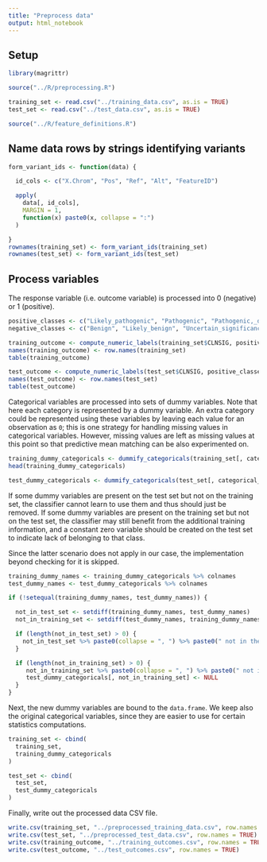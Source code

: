 ```yaml
---
title: "Preprocess data"
output: html_notebook
---
```


## Setup

```r
library(magrittr)

source("../R/preprocessing.R")

training_set <- read.csv("../training_data.csv", as.is = TRUE)
test_set <- read.csv("../test_data.csv", as.is = TRUE)

source("../R/feature_definitions.R")
```

## Name data rows by strings identifying variants
```r
form_variant_ids <- function(data) {

  id_cols <- c("X.Chrom", "Pos", "Ref", "Alt", "FeatureID")

  apply(
    data[, id_cols],
    MARGIN = 1,
    function(x) paste0(x, collapse = ":")
  )

}
rownames(training_set) <- form_variant_ids(training_set)
rownames(test_set) <- form_variant_ids(test_set)
```

## Process variables

The response variable (i.e. outcome variable) is processed into 0 (negative) or 1 (positive).
```r
positive_classes <- c("Likely_pathogenic", "Pathogenic", "Pathogenic,_drug_response", "Pathogenic/Likely_pathogenic,_drug_response")
negative_classes <- c("Benign", "Likely_benign", "Uncertain_significance")

training_outcome <- compute_numeric_labels(training_set$CLNSIG, positive_classes, negative_classes)
names(training_outcome) <- row.names(training_set)
table(training_outcome)

test_outcome <- compute_numeric_labels(test_set$CLNSIG, positive_classes, negative_classes)
names(test_outcome) <- row.names(test_set)
table(test_outcome)
```

Categorical variables are processed into sets of dummy variables. Note that here each category is represented by a dummy variable. An extra category could be represented using these variables by leaving each value for an observation as `0`; this is one strategy for handling missing values in categorical variables. However, missing values are left as missing values at this point so that predictive mean matching can be also experimented on.

```r
training_dummy_categoricals <- dummify_categoricals(training_set[, categorical_features, drop = FALSE])
head(training_dummy_categoricals)

test_dummy_categoricals <- dummify_categoricals(test_set[, categorical_features, drop = FALSE])
```

If some dummy variables are present on the test set but not on the training set, the classifier cannot learn to use them and thus should just be removed. If some dummy variables are present on the training set but not on the test set, the classifier may still benefit from the additional training information, and a constant zero variable should be created on the test set to indicate lack of belonging to that class.

Since the latter scenario does not apply in our case, the implementation beyond checking for it is skipped.
```r
training_dummy_names <- training_dummy_categoricals %>% colnames
test_dummy_names <- test_dummy_categoricals %>% colnames

if (!setequal(training_dummy_names, test_dummy_names)) {

  not_in_test_set <- setdiff(training_dummy_names, test_dummy_names)
  not_in_training_set <- setdiff(test_dummy_names, training_dummy_names)

  if (length(not_in_test_set) > 0) {
    not_in_test_set %>% paste0(collapse = ", ") %>% paste0(" not in the test set") %>% print
  }

  if (length(not_in_training_set) > 0) {
     not_in_training_set %>% paste0(collapse = ", ") %>% paste0(" not in the training set; removing") %>% print
     test_dummy_categoricals[, not_in_training_set] <- NULL
  }
}
```

Next, the new dummy variables are bound to the `data.frame`. We keep also the original categorical variables, since they are easier to use for certain statistics computations.
```r
training_set <- cbind(
  training_set,
  training_dummy_categoricals
)

test_set <- cbind(
  test_set,
  test_dummy_categoricals
)
```

Finally, write out the processed data CSV file.
```r
write.csv(training_set, "../preprocessed_training_data.csv", row.names = TRUE)
write.csv(test_set, "../preprocessed_test_data.csv", row.names = TRUE)
write.csv(training_outcome, "../training_outcomes.csv", row.names = TRUE)
write.csv(test_outcome, "../test_outcomes.csv", row.names = TRUE)
```
